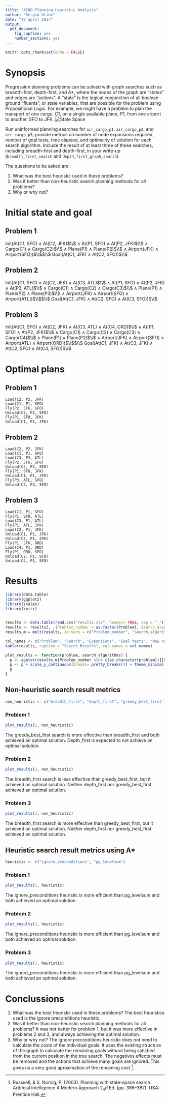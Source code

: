 ```yaml
---
title: "AIND-Planning Heuristic Analysis"
author: "Sergio Uribe"
date: "17 april 2017"
output:
  pdf_document:
    fig_caption: yes
    number_sections: yes
---
```


```r
knitr::opts_chunk$set(echo = FALSE)
```


# Synopsis
Progression planning problems can be solved with graph searches such as breadth-first, depth-first, and A*, where the nodes of the graph are "states" and edges are "actions".  A "state" is the logical conjunction of all boolean ground "fluents", or state variables, that are possible for the problem using Propositional Logic. For example, we might have a problem to plan the transport of one cargo, C1, on a single available plane, P1, from one airport to another, SFO to JFK.
![State Space](./images/statespace.png)

Run uninformed planning searches for `air_cargo_p1`, `air_cargo_p2`, and `air_cargo_p3`; provide metrics on number of node expansions required, number of goal tests, time elapsed, and optimality of solution for each search algorithm. Include the result of at least three of these searches, including breadth-first and depth-first, in your write-up (`breadth_first_search` and `depth_first_graph_search`)

The questions to be asked are:

1. What was the best heuristic used in these problems?
2. Was it better than non-heuristic search planning methods for all problems?
3. Why or why not?

\pagebreak

# Initial state and goal

## Problem 1

Init(At(C1, SFO) $\wedge$ At(C2, JFK)$\\$
$\wedge$ At(P1, SFO) $\wedge$ At(P2, JFK)$\\$
$\wedge$ Cargo(C1) $\wedge$ Cargo(C2)$\\$
$\wedge$ Plane(P1) $\wedge$ Plane(P2)$\\$
$\wedge$ Airport(JFK) $\wedge$ Airport(SFO))$\\$$\\$
Goal(At(C1, JFK) $\wedge$ At(C2, SFO))$\\$

## Problem 2
Init(At(C1, SFO) $\wedge$ At(C2, JFK) $\wedge$ At(C3, ATL)$\\$
$\wedge$ At(P1, SFO) $\wedge$ At(P2, JFK) $\wedge$ At(P3, ATL)$\\$
$\wedge$ Cargo(C1) $\wedge$ Cargo(C2) $\wedge$ Cargo(C3)$\\$
$\wedge$ Plane(P1) $\wedge$ Plane(P2) $\wedge$ Plane(P3)$\\$
$\wedge$ Airport(JFK) $\wedge$ Airport(SFO) $\wedge$ Airport(ATL))$\\$$\\$
Goal(At(C1, JFK) $\wedge$ At(C2, SFO) $\wedge$ At(C3, SFO))$\\$

## Problem 3

Init(At(C1, SFO) $\wedge$ At(C2, JFK) $\wedge$ At(C3, ATL) $\wedge$ At(C4, ORD)$\\$
$\wedge$ At(P1, SFO) $\wedge$ At(P2, JFK)$\\$
$\wedge$ Cargo(C1) $\wedge$ Cargo(C2) $\wedge$ Cargo(C3) $\wedge$ Cargo(C4)$\\$
$\wedge$ Plane(P1) $\wedge$ Plane(P2)$\\$
$\wedge$ Airport(JFK) $\wedge$ Airport(SFO) $\wedge$ Airport(ATL) $\wedge$ Airport(ORD))$\\$$\\$
Goal(At(C1, JFK) $\wedge$ At(C3, JFK) $\wedge$ At(C2, SFO) $\wedge$ At(C4, SFO))$\\$


\pagebreak

# Optimal plans

## Problem 1
```
Load(C2, P2, JFK)
Load(C1, P1, SFO)
Fly(P2, JFK, SFO)
Unload(C2, P2, SFO)
Fly(P1, SFO, JFK)
Unload(C1, P1, JFK)

```


## Problem 2

```
Load(C2, P2, JFK)
Load(C1, P1, SFO)
Load(C3, P3, ATL)
Fly(P2, JFK, SFO)
Unload(C2, P2, SFO)
Fly(P1, SFO, JFK)
Unload(C1, P1, JFK)
Fly(P3, ATL, SFO)
Unload(C3, P3, SFO)

```


## Problem 3

```
Load(C1, P1, SFO)
Fly(P1, SFO, ATL)
Load(C3, P1, ATL)
Fly(P1, ATL, JFK)
Load(C2, P1, JFK)
Unload(C1, P1, JFK)
Unload(C3, P1, JFK)
Fly(P1, JFK, ORD)
Load(C4, P1, ORD)
Fly(P1, ORD, SFO)
Unload(C2, P1, SFO)
Unload(C4, P1, SFO)

```

\pagebreak

# Results
```r
library(data.table)
library(ggplot2)
library(scales)
library(knitr)
    
```

```r
results <- data.table(read.csv("results.csv", header= TRUE, sep = ","))
results <- results[, .(Problem_number = as.factor(Problem), Search_algorithm = as.factor(Search), Expansions, Goal_tests, New_nodes, Plan_length, Time_elapsed_ms  = as.integer(Time_elapsed * 1000)),]
results_m = melt(results, id.vars = c("Problem_number", "Search_algorithm"))
```

```r
col_names <- c("Problem", "Search", "Expansions", "Goal tests", "New nodes", "Plan length", "Time elapsed(ms)")
kable(results, caption = "Search Results", col.names = col_names)
```

```r
plot_results <- function(problem, search_algorithms) {
  p <- ggplot(results_m[Problem_number %in% c(as.character(problem))][Search_algorithm %in% search_algorithms],  aes(Search_algorithm, value)) + geom_bar(stat="identity") + facet_wrap(~variable, scales = "free_y", ncol= 1, dir = "h")  
  p <- p + scale_y_continuous(breaks= pretty_breaks()) + theme_minimal() + coord_fixed(2)
  p
}
```

## Non-heuristic search result metrics

```r
non_heuristic <- c("breadth_first", "depth_first", "greedy_best_first")
```

### Problem 1

```r
plot_results(1, non_heuristic)
```

The greedy_best_first search is more effective than breadth_first and both achieved an optimal solution. Depth_first is expected to not achieve an optimal solution.

### Problem 2

```r
plot_results(2, non_heuristic)
```
The breadth_first search is less effective than greedy_best_first, but it achieved an optimal solution. Neither depth_first nor greedy_best_first achieved an optimal solution.

### Problem 3

```r
plot_results(3, non_heuristic)
```
The breadth_first search is more effective than greedy_best_first, but it achieved an optimal solution. Neither depth_first nor greedy_best_first achieved an optimal solution.

## Heuristic search result metrics using A*

```r
heuristic <- c("ignore_preconditions", "pg_levelsum")
```

### Problem 1

```r
plot_results(1, heuristic)
```
The ignore_preconditions heuristic is more efficient than pg_levelsum and both achieved an optimal solution.

### Problem 2

```r
plot_results(2, heuristic)
```
The ignore_preconditions heuristic is more efficient than pg_levelsum and both achieved an optimal solution.

### Problem 3

```r
plot_results(3, heuristic)
```
The ignore_preconditions heuristic is more efficient than pg_levelsum and both achieved an optimal solution.

\pagebreak

# Conclussions

1. What was the best heuristic used in these problems?
The best heuristics used is the ignore preconditions heuristic.
2. Was it better than non-heuristic search planning methods for all problems?
It was not better for problem 1, but it was more effective in problems 2 and 3, and always achieving the optimal solution.
3. Why or why not?
The ignore preconditions heuristic does not need to calculate the costs of the individual goals. It uses the existing structure of the graph to calculate the remaining goals without being satisfied from the current position in the tree search. The negatives effects must be removed and the actions that achieve many goals are ignored.
This gives us a very good aproximation of the remaining cost [^fn1].

[^fn1]: Russsell, & S. Norvig, P. (2003). Planning with state-space search. Artificial Intelligence A Modern Approach $2_nd$ Ed. (pp. 386–387). USA: Prentice Hall.